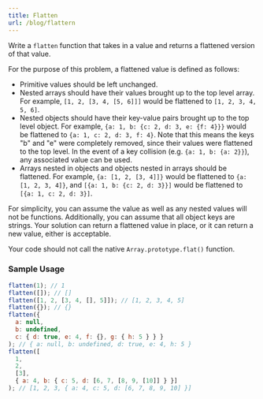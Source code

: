 ```yaml
---
title: Flatten
url: /blog/flattern
---
```


Write a `flatten` function that takes in a value and returns a flattened version of that value.

For the purpose of this problem, a flattened value is defined as follows:

- Primitive values should be left unchanged.
- Nested arrays should have their values brought up to the top level array. For example, `[1, 2, [3, 4, [5, 6]]]` would be flattened to `[1, 2, 3, 4, 5, 6]`.
- Nested objects should have their key-value pairs brought up to the top level object. For example, `{a: 1, b: {c: 2, d: 3, e: {f: 4}}}` would be flattened to `{a: 1, c: 2, d: 3, f: 4}`. Note that this means the keys "b" and "e" were completely removed, since their values were flattened to the top level. In the event of a key collision (e.g. `{a: 1, b: {a: 2}}`), any associated value can be used.
- Arrays nested in objects and objects nested in arrays should be flattened. For example, `{a: [1, 2, [3, 4]]}` would be flattened to `{a: [1, 2, 3, 4]}`, and `[{a: 1, b: {c: 2, d: 3}}]` would be flattened to `[{a: 1, c: 2, d: 3}]`.

For simplicity, you can assume the value as well as any nested values will not be functions. Additionally, you can assume that all object keys are strings. Your solution can return a flattened value in place, or it can return a new value, either is acceptable.

Your code should not call the native `Array.prototype.flat()` function.

### Sample Usage

```javascript
flatten(1); // 1
flatten([]); // []
flatten([1, 2, [3, 4, [], 5]]); // [1, 2, 3, 4, 5]
flatten({}); // {}
flatten({
  a: null,
  b: undefined,
  c: { d: true, e: 4, f: {}, g: { h: 5 } } }
); // { a: null, b: undefined, d: true, e: 4, h: 5 }
flatten([
  1,
  2,
  [3],
  { a: 4, b: { c: 5, d: [6, 7, [8, 9, [10]] } }]
); // [1, 2, 3, { a: 4, c: 5, d: [6, 7, 8, 9, 10] }]
```
